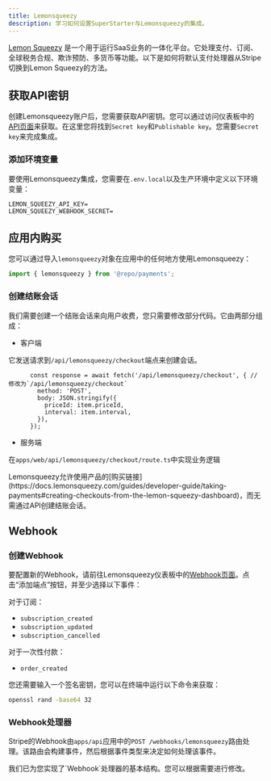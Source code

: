```yaml
---
title: Lemonsqueezy
description: 学习如何设置SuperStarter与Lemonsqueezy的集成。
---
```


[Lemon Squeezy](https://www.lemonsqueezy.com/) 是一个用于运行SaaS业务的一体化平台。它处理支付、订阅、全球税务合规、欺诈预防、多货币等功能。以下是如何将默认支付处理器从Stripe切换到Lemon Squeezy的方法。

## 获取API密钥

创建Lemonsqueezy账户后，您需要获取API密钥。您可以通过访问仪表板中的[API页面](https://app.lemonsqueezy.com/settings/api)来获取。在这里您将找到`Secret key`和`Publishable key`。您需要`Secret key`来完成集成。

### 添加环境变量

要使用Lemonsqueezy集成，您需要在`.env.local`以及生产环境中定义以下环境变量：

```env .env.local
LEMON_SQUEEZY_API_KEY=
LEMON_SQUEEZY_WEBHOOK_SECRET=
```

## 应用内购买

您可以通过导入`lemonsqueezy`对象在应用中的任何地方使用Lemonsqueezy：
```ts page.tsx
import { lemonsqueezy } from '@repo/payments';
```

### 创建结账会话

我们需要创建一个结账会话来向用户收费，您只需要修改部分代码。它由两部分组成：

- 客户端

它发送请求到`/api/lemonsqueezy/checkout`端点来创建会话。

```tsx apps/web/[locale]/components/payment/price-form.tsx
      const response = await fetch('/api/lemonsqueezy/checkout', { // 修改为`/api/lemonsqueezy/checkout`
        method: 'POST',
        body: JSON.stringify({
          priceId: item.priceId,
          interval: item.interval,
        }),
      });
```

- 服务端

在`apps/web/api/lemonsqueezy/checkout/route.ts`中实现业务逻辑

<Tip>
Lemonsqueezy允许使用产品的[购买链接](https://docs.lemonsqueezy.com/guides/developer-guide/taking-payments#creating-checkouts-from-the-lemon-squeezy-dashboard)，而无需通过API创建结账会话。
</Tip>

## Webhook

### 创建Webhook

要配置新的Webhook，请前往Lemonsqueezy仪表板中的[Webhook页面](https://app.lemonsqueezy.com/settings/webhooks)。点击“添加端点”按钮，并至少选择以下事件：

对于订阅：
- `subscription_created`
- `subscription_updated`
- `subscription_cancelled`

对于一次性付款：
- `order_created`

您还需要输入一个签名密钥，您可以在终端中运行以下命令来获取：

```sh Terminal
openssl rand -base64 32
```

### Webhook处理器

Stripe的Webhook由`apps/api`应用中的`POST /webhooks/lemonsqueezy`路由处理。该路由会构建事件，然后根据事件类型来决定如何处理该事件。

<Note>
我们已为您实现了`Webhook`处理器的基本结构。您可以根据需要进行修改。
</Note>